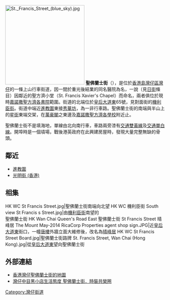 {{Coord|22.2758279|114.169144|source:GoogleMaps|display=title}}
{{Infobox Hong Kong Road
|   中文街道名稱    =  聖佛蘭士街
|   英文街道名稱    =  St. Francis Street
|   圖片    =  File:5a St.Francis Street.jpg
|   圖片說明    = 
|   路段總長度    =  0.13
| 行車線數量 = 單線單程，為一[[掘頭路|掘頭路]]
|   所在地區    =  [[香港島|香港島]][[灣仔|灣仔]]
|   起點    =  [[香港島|香港島]][[灣仔|灣仔]][[皇后大道東_(街道)|皇后大道東]]
|   終點    =  為一[[掘頭路|掘頭路]]，終在[[萬豪閣|萬豪閣]]之東邊及[[嘉諾撒聖方濟各學校|嘉諾撒聖方濟各學校]]附近
|   道路命名日期    =  1900年代
|   道路舊名資料    =  
|   通車日期    = 1900年代
}}
[[File:St._Francis_Street_(blue_sky).jpg|250px]]
'''聖佛蘭士街'''（{{lang-en|'''St. Francis Street'''}}），是位於[[香港島|香港島]][[灣仔區|灣仔區]][[灣仔|灣仔]]的一條上山行車街道，因一間於重光後結業的同名醫院為名，一說（見[[日街|日街]]條目）因鄰近的聖方濟小堂（St. Francis Xavier's Chapel）而命名，兩者俱位於現時[[嘉諾撒聖方濟各書院|嘉諾撒聖方濟各書院]]範圍。街道的北端位於[[皇后大道|皇后大道東]]65號，見對面街的[[機利臣街|機利臣街]]。街道中端近[[進教圍|進教圍]]東接[[秀華坊|秀華坊]]，為一非行車路。聖佛蘭士街的南端與半山上的[[星街|星街]]東端交架，在[[萬豪閣|萬豪閣]]之東邊及[[嘉諾撒聖方濟各學校|嘉諾撒聖方濟各學校]]附近止。

聖佛蘭士街不是填海地，單線由北向南行車，車路兩旁漆有[[交通雙黃線|交通雙黃線]]及[[交通單白線|交通單白線]]。開埠時是一個墳場，戰後港英政府在此興建房屋時，發現大量完整無缺的骨頭。

== 鄰近 ==
*[[進教圍_(香港)|進教圍]]
*[[光明街_(香港)|光明街 (香港)]]

== 相集 ==
<gallery>
HK WC St Francis Street.jpg|聖佛蘭士街南端向北望
HK WC 機利臣街 South view St Francis s Street.jpg|由[[機利臣街|機利臣街]]南望的<br>聖佛蘭士街
HK Wan Chai Queen's Road East 聖佛蘭士街 St Francis Street 晴峰居 The Mount May-2014 RicaCorp Properties agent shop sign.JPG|近[[皇后大道東_(街道)|皇后大道東]]街口，一幢[[唐樓|唐樓]]外牆立面大維修後，改名為[[晴峰居|晴峰居]]
HK WC St Francis Street Board.jpg|聖佛蘭士街路牌
St. Francis Street, Wan Chai (Hong Kong).jpg|從[[皇后大道東_(街道)|皇后大道東]]望向聖佛蘭士街
</gallery>

== 外部連結 ==
{{Commonscat|St. Francis Street}}
*[http://www.centamap.com/scripts/centamap2.asp?lg=B5&cx=835486&cy=815242&zm=1&mx=835486&my=815242&ms=2&sx=&sy=&ss=0&sl=&vm=&lb=&ly= 香港灣仔聖佛蘭士街的地圖]
* [https://web.archive.org/web/20130806075311/http://www.milk.com.hk/content/%E7%81%A3%E4%BB%94%E4%B8%AD%E7%9B%AE%E9%BB%91%E5%B0%8F%E5%BA%97%E7%94%9F%E6%B4%BB%E6%85%8B%E5%BA%A6-%E8%81%96%E4%BD%9B%E8%98%AD%E5%A3%AB%E8%A1%97%EF%BC%8E%E6%99%82%E8%A3%9D%E5%85%B1%E6%A6%AE%E5%9C%88-select-shop-hong-kong 灣仔中目黑小店生活態度 聖佛蘭士街．時裝共榮圈]
{{灣仔舊區街道}}

[[Category:灣仔街道|Category:灣仔街道]]